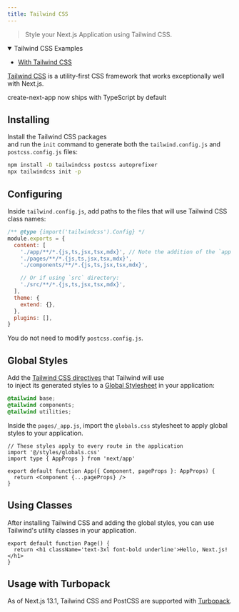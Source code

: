 ```yaml
---
title: Tailwind CSS
---
```


> Style your Next.js Application using Tailwind CSS.

<details open>
  <summary>Tailwind CSS Examples</summary>

- [With Tailwind CSS](https://github.com/vercel/next.js/tree/canary/examples/with-tailwindcss)

</details>

[Tailwind CSS](https://tailwindcss.com/) is a utility-first CSS framework that works exceptionally well with Next.js.

create-next-app now ships with TypeScript by default

## Installing

Install the Tailwind CSS packages  
and run the `init` command to generate both the `tailwind.config.js` and `postcss.config.js` files:

```bash filename="Terminal"
npm install -D tailwindcss postcss autoprefixer
npx tailwindcss init -p
```

## Configuring

Inside `tailwind.config.js`, add paths to the files that will use Tailwind CSS class names:

```js filename="tailwind.config.js"
/** @type {import('tailwindcss').Config} */
module.exports = {
  content: [
    './app/**/*.{js,ts,jsx,tsx,mdx}', // Note the addition of the `app` directory.
    './pages/**/*.{js,ts,jsx,tsx,mdx}',
    './components/**/*.{js,ts,jsx,tsx,mdx}',

    // Or if using `src` directory:
    './src/**/*.{js,ts,jsx,tsx,mdx}',
  ],
  theme: {
    extend: {},
  },
  plugins: [],
}
```

You do not need to modify `postcss.config.js`.

## Global Styles

Add the [Tailwind CSS directives](https://tailwindcss.com/docs/functions-and-directives#directives) that Tailwind will use  
to inject its generated styles to a [Global Stylesheet](/docs/pages/building-your-application/styling/css-modules#global-styles) in your application:

```css filename="styles/globals.css"
@tailwind base;
@tailwind components;
@tailwind utilities;
```

Inside the `pages/_app.js`, import the `globals.css` stylesheet to apply global styles to your application.

```tsx filename="pages/_app.tsx"
// These styles apply to every route in the application
import '@/styles/globals.css'
import type { AppProps } from 'next/app'

export default function App({ Component, pageProps }: AppProps) {
  return <Component {...pageProps} />
}
```

## Using Classes

After installing Tailwind CSS and adding the global styles, you can use Tailwind's utility classes in your application.

```tsx filename="pages/index.tsx"
export default function Page() {
  return <h1 className='text-3xl font-bold underline'>Hello, Next.js!</h1>
}
```

## Usage with Turbopack

As of Next.js 13.1, Tailwind CSS and PostCSS are supported with [Turbopack](https://turbo.build/pack/docs/features/css#tailwind-css).
